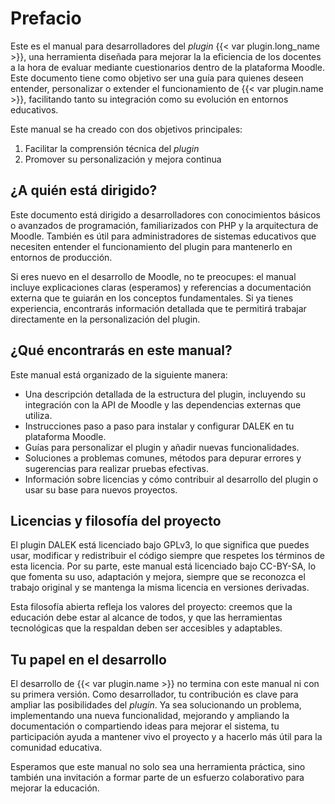 # Prefacio {.unnumbered}

Este es el manual para desarrolladores del _plugin_
{{< var plugin.long_name >}}, una herramienta diseñada para mejorar la
la eficiencia de los docentes a la hora de evaluar mediante
cuestionarios dentro de la plataforma Moodle. Este documento tiene como
objetivo ser una guía para quienes deseen entender, personalizar o
extender el funcionamiento de {{< var plugin.name >}}, facilitando tanto
su integración como su evolución en entornos educativos.

Este manual se ha creado con dos objetivos principales:

1. Facilitar la comprensión técnica del _plugin_
2. Promover su personalización y mejora continua

## ¿A quién está dirigido?

Este documento está dirigido a desarrolladores con conocimientos básicos
o avanzados de programación, familiarizados con PHP y la arquitectura de
Moodle. También es útil para administradores de sistemas educativos que
necesiten entender el funcionamiento del plugin para mantenerlo en
entornos de producción.

Si eres nuevo en el desarrollo de Moodle, no te preocupes: el manual
incluye explicaciones claras (esperamos) y referencias a documentación
externa que te guiarán en los conceptos fundamentales. Si ya tienes
experiencia, encontrarás información detallada que te permitirá trabajar
directamente en la personalización del plugin.

## ¿Qué encontrarás en este manual?

Este manual está organizado de la siguiente manera:

- Una descripción detallada de la estructura del plugin, incluyendo su
  integración con la API de Moodle y las dependencias externas que
  utiliza.
- Instrucciones paso a paso para instalar y configurar DALEK en tu
  plataforma Moodle.
- Guías para personalizar el plugin y añadir nuevas funcionalidades.
- Soluciones a problemas comunes, métodos para depurar errores y
  sugerencias para realizar pruebas efectivas.
- Información sobre licencias y cómo contribuir al desarrollo del plugin
  o usar su base para nuevos proyectos.

## Licencias y filosofía del proyecto

El plugin DALEK está licenciado bajo GPLv3, lo que significa que puedes
usar, modificar y redistribuir el código siempre que respetes los
términos de esta licencia. Por su parte, este manual está licenciado
bajo CC-BY-SA, lo que fomenta su uso, adaptación y mejora, siempre que
se reconozca el trabajo original y se mantenga la misma licencia en
versiones derivadas.

Esta filosofía abierta refleja los valores del proyecto: creemos que la
educación debe estar al alcance de todos, y que las herramientas
tecnológicas que la respaldan deben ser accesibles y adaptables.

## Tu papel en el desarrollo

El desarrollo de {{< var plugin.name >}} no termina con este manual ni
con su primera versión. Como desarrollador, tu contribución es clave
para ampliar las posibilidades del _plugin_. Ya sea solucionando un
problema, implementando una nueva funcionalidad, mejorando y ampliando
la documentación o compartiendo ideas para mejorar el sistema, tu
participación ayuda a mantener vivo el proyecto y a hacerlo más útil
para la comunidad educativa.

Esperamos que este manual no solo sea una herramienta práctica, sino
también una invitación a formar parte de un esfuerzo colaborativo para
mejorar la educación.
